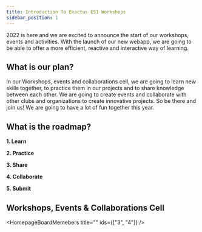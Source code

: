 ```yaml
---
title: Introduction To Enactus ESI Workshops
sidebar_position: 1
---
```



2022 is here and we are excited to announce the start of our workshops, events and activities. With the launch of our new webapp, we are going to be able to offer a more efficient, reactive and interactive way of learning.

## What is our plan?

In our Workshops, events and collaborations cell, we are going to learn new skills together, to practice them in our projects and to share knowledge between each other. We are going to create events and collaborate with other clubs and organizations to create innovative projects. So be there and join us! We are going to have a lot of fun together this year.

## What is the roadmap?

**1. Learn**

**2. Practice**

**3. Share**

**4. Collaborate**

**5. Submit**

## Workshops, Events & Collaborations Cell

<HomepageBoardMemebers title="" ids={["3", "4"]} />
